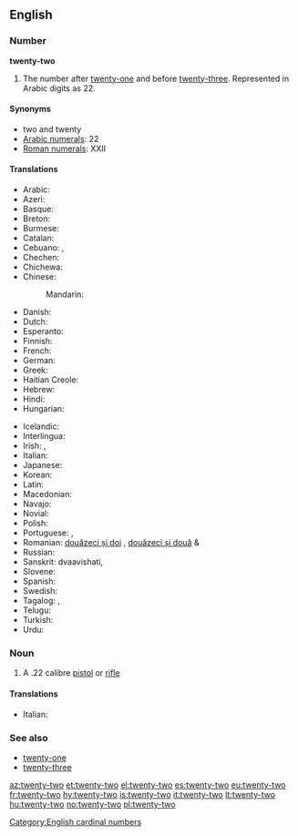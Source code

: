 ==English==

===Number===
'''twenty-two'''

# The number after [[twenty-one]] and before [[twenty-three]]. Represented in Arabic digits as 22.

====Synonyms====
* two and twenty
* [[w:Arabic numerals|Arabic numerals]]: 22
* [[w:Roman numerals|Roman numerals]]: XXII

====Translations====
{{trans-top|twenty-two}}
* Arabic: {{Arab|[[اثنين وعشرين]]}} {{unicode|(’iθnēn wi-ʕišrīn)}}
* Azeri: {{t|az|iyirmi iki}}
* Basque: {{t|eu|hogeita bi|xs=Basque}}
* Breton: {{t-|br|daou-warn-ugent}}
* Burmese: {{t|my|နှစ်ဆယ့်နှစ်|tr=hnăhsè.hnit|sc=Mymr}}
* Catalan: {{t+|ca|vint-i-dos}}
* Cebuano: {{tø|ceb|kawhaa`g duha}}, {{tø|ceb|bayente dos}}
* Chechen: {{tø|ce|ткъе шиь|tr=tqe ši’}}
* Chichewa: {{tø|ny|makumi awiri n'ziwiri}}
* Chinese:
*: Mandarin: {{t|zh|二十二|tr=èr shí èr|sc=Hani}}
* Danish: {{t-|da|toogtyve}}
* Dutch: {{t-|nl|tweeëntwintig}}
* Esperanto: {{t-|eo|dudek du|xs=Esperanto}}
* Finnish: {{t|fi|kaksikymmentäkaksi}}
* French: {{t+|fr|vingt-deux|m}}
* German: {{t+|de|zweiundzwanzig}}
* Greek: {{t|el|είκοσι δύο|tr=eíkosi dýo}}
* Haitian Creole: {{tø|ht|vennde}}
* Hebrew: {{t|he|עשרים־ושנים|tr=esrím və-shnáyim}}
* Hindi: {{t+|hi|बाईस|tr=baaees|xs=Hindi}}
* Hungarian: {{t+|hu|huszonkettő}}
{{trans-mid}}
* Icelandic: {{t+|is|tuttugu og tveir}}
* Interlingua: {{t|ia|vinti-duo}}
* Irish: {{t|ga|fiche a dó}}, {{t|ga|dó is fiche}}
* Italian: {{t+|it|ventidue}}
* Japanese: {{t|ja|二十二|trni-jū-ni}}
* Korean: {{t|ko|스물 둘|tr=seumul dul|sc=Hang}}
* Latin: {{t|la|vigintiduo}}
* Macedonian: {{t|mk|дваесет и два|tr=dváeset i dva}}
* Navajo: {{tø|nv|naadįįnaaki}}
* Novial: {{tø|nov|duanti-du}}
* Polish: {{t|pl|dwadzieścia dwa}}
* Portuguese: {{t|pt|vinte e dois|m}}, {{t|pt|vinte e duas|f}}
* Romanian: [[douăzeci și doi]] {{m}}, [[douăzeci și două]] {{f}} & {{n}}
* Russian: {{t-|ru|двадцать два|tr=dvádtsat’ dva}}
* Sanskrit: dvaavi{{m}}shati, {{t|sa|द्वाविंशति|sc=Deva}}
* Slovene: {{t|sl|dvaindvajset}}
* Spanish: {{t+|es|veintidós}}
* Swedish: {{t+|sv|tjugotvå}}
* Tagalog: {{t|tl|dalawampo}}, {{t|tl|beynte-dos}}
* Telugu: {{t|te|ఇరవై రెండు|tr=iravai renDu}}
* Turkish: {{t-|tr|yirmi iki}}
* Urdu: {{t-|ur|بائیس|tr=baaees|xs=Urdu}}
{{trans-bottom}}

===Noun===
{{en-noun|sg=[[twenty]]-[[two]]}}

# A .22 calibre [[pistol]] or [[rifle]]

====Translations====
{{trans-top|.22 calibre pistol or rifle}}
* Italian: {{t+|it|ventidue|m}}
{{trans-mid}}
{{trans-bottom}}

===See also===
* [[twenty-one]]
* [[twenty-three]]

[[Category:English cardinal numbers]]

[[az:twenty-two]]
[[et:twenty-two]]
[[el:twenty-two]]
[[es:twenty-two]]
[[eu:twenty-two]]
[[fr:twenty-two]]
[[hy:twenty-two]]
[[is:twenty-two]]
[[it:twenty-two]]
[[lt:twenty-two]]
[[hu:twenty-two]]
[[no:twenty-two]]
[[pl:twenty-two]]